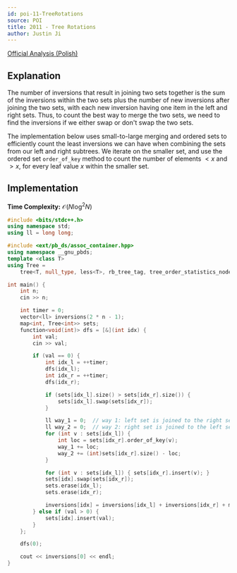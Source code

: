 ```yaml
---
id: poi-11-TreeRotations
source: POI
title: 2011 - Tree Rotations
author: Justin Ji
---
```


[Official Analysis (Polish)](https://github.com/mostafa-saad/MyCompetitiveProgramming/blob/master/Olympiad/POI/official/2011/editorial/rot.pdf)

## Explanation

The number of inversions that result in joining two sets
together is the sum of the inversions within the two sets plus the
number of new inversions after joining the two sets, with each new inversion
having one item in the left and right sets. Thus, to count the
best way to merge the two sets, we need to find the inversions if we either swap
or don't swap the two sets.

The implementation below uses small-to-large merging and ordered sets to
efficiently count the least inversions we can have when combining the sets from
our left and right subtrees. We iterate on the smaller set, and use the ordered
set `order_of_key` method to count the number of elements $< x$ and $> x$, for
every leaf value $x$ within the smaller set.

## Implementation

**Time Complexity:** $\mathcal{O}(N\log^2N)$

<LanguageSection>
<CPPSection>

```cpp
#include <bits/stdc++.h>
using namespace std;
using ll = long long;

#include <ext/pb_ds/assoc_container.hpp>
using namespace __gnu_pbds;
template <class T>
using Tree =
    tree<T, null_type, less<T>, rb_tree_tag, tree_order_statistics_node_update>;

int main() {
	int n;
	cin >> n;

	int timer = 0;
	vector<ll> inversions(2 * n - 1);
	map<int, Tree<int>> sets;
	function<void(int)> dfs = [&](int idx) {
		int val;
		cin >> val;

		if (val == 0) {
			int idx_l = ++timer;
			dfs(idx_l);
			int idx_r = ++timer;
			dfs(idx_r);

			if (sets[idx_l].size() > sets[idx_r].size()) {
				sets[idx_l].swap(sets[idx_r]);
			}

			ll way_1 = 0;  // way 1: left set is joined to the right set
			ll way_2 = 0;  // way 2: right set is joined to the left set
			for (int v : sets[idx_l]) {
				int loc = sets[idx_r].order_of_key(v);
				way_1 += loc;
				way_2 += (int)sets[idx_r].size() - loc;
			}

			for (int v : sets[idx_l]) { sets[idx_r].insert(v); }
			sets[idx].swap(sets[idx_r]);
			sets.erase(idx_l);
			sets.erase(idx_r);

			inversions[idx] = inversions[idx_l] + inversions[idx_r] + min(way_1, way_2);
		} else if (val > 0) {
			sets[idx].insert(val);
		}
	};

	dfs(0);

	cout << inversions[0] << endl;
}
```

</CPPSection>
</LanguageSection>
